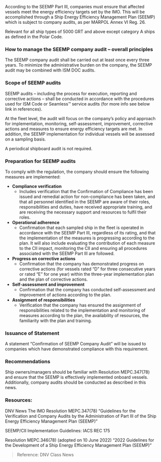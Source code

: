 <div className='news-paragraph'>
According to the SEEMP Part III, companies must ensure that affected vessels meet the energy efficiency targets set by the IMO. This will be accomplished through a Ship Energy Efficiency Management Plan (SEEMP) which is subject to company audits, as per MARPOL Annex VI Reg. 26.

Relevant for all ship types of 5000 GRT and above except category A ships as defined in the Polar Code.
</div>

### **How to manage the SEEMP company audit – overall principles**

<div className='news-paragraph'>
The SEEMP company audit shall be carried out at least once every three years. To minimize the administrative burden on the company, the SEEMP audit may be combined with ISM DOC audits.
</div>

### **Scope of SEEMP audits**

<div className='news-paragraph'>
SEEMP audits – including the process for execution, reporting and corrective actions – shall be conducted in accordance with the procedures used for ISM Code or Seamless™ service audits (for more info see below link in references).

At the fleet level, the audit will focus on the company’s policy and approach for implementation, monitoring, self-assessment, improvement, corrective actions and measures to ensure energy efficiency targets are met. In addition, the SEEMP implementation for individual vessels will be assessed on a sampling basis.

A periodical shipboard audit is not required.
</div>

### **Preparation for SEEMP audits**

<div className='news-paragraph'>
To comply with the regulation, the company should ensure the following measures are implemented:
</div>

- **Compliance verification**
    - Includes verification that the Confirmation of Compliance has been issued and remedial action for non-compliance has been taken, and that all personnel identified in the SEEMP are aware of their roles, responsibilities and duties, have received appropriate training, and are receiving the necessary support and resources to fulfil their roles.
- **Operational adherence**
    - Confirmation that each sampled ship in the fleet is operated in accordance with the SEEMP Part III, regardless of its rating, and that the implementation of the measures is progressing according to the plan. It will also include evaluating the contribution of each measure to the CII impact, monitoring the CII and ensuring all procedures associated with the SEEMP Part III are followed.
- **Progress on corrective actions**
    - Confirmation that the company has demonstrated progress on corrective actions (for vessels rated “D” for three consecutive years or rated “E” for one year) within the three-year implementation plan and the plan of corrective actions.
- **Self-assessment and improvement**
    - Confirmation that the company has conducted self-assessment and improvement of actions according to the plan.
- **Assignment of responsibilities**
    - Verification that the company has ensured the assignment of responsibilities related to the implementation and monitoring of measures according to the plan, the availability of resources, the familiarity with the plan and training.

### **Issuance of Statement**

<div className='news-paragraph'>
A statement “Confirmation of SEEMP Company Audit” will be issued to companies which have demonstrated compliance with this requirement.
</div>

### **Recommendations**

<div className='news-paragraph'>
Ship owners/managers should be familiar with Resolution MEPC.347(78) and ensure that the SEEMP is effectively implemented onboard vessels. Additionally, company audits should be conducted as described in this news.
</div>

### **Resources:**

<div className='news-paragraph'>
DNV News
The IMO Resolution MEPC.347(78) “Guidelines for the Verification and Company Audits by the Administration of Part III of the Ship Energy Efficiency Management Plan (SEEMP)”

SEEMP/CII Implementation Guidelines: IACS REC 175 

Resolution MEPC.346(78) (adopted on 10 June 2022) “2022 Guidelines for the  Development of a Ship Energy Efficiency Management Plan (SEEMP)”
</div>

> Reference: DNV Class News